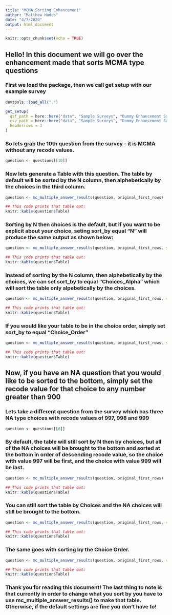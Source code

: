 ```yaml
---
title: "MCMA Sorting Enhancement"
author: "Matthew Hudes"
date: "4/7/2020"
output: html_document
---
```


```r
knitr::opts_chunk$set(echo = TRUE)
```

## Hello! In this document we will go over the enhancement made that sorts MCMA type questions

### First we load the package, then we call get setup with our example survey
``` r

devtools::load_all(".")

get_setup(
  qsf_path = here::here("data", "Sample Surveys", "Dummy Enhancement Sample Survey", "Dummy_Enhancement_Sample_Survey.qsf"),
  csv_path = here::here("data", "Sample Surveys", "Dummy Enhancement Sample Survey", "Dummy_Enhancement_Sample_Survey.csv"),
  headerrows = 3
)

```

### So lets grab the 10th question from the survey - it is MCMA without any recode values.

```r
question <- questions[[10]]
```

### Now lets generate a Table with this question. The table by default will be sorted by the N column, then alphebetically by the choices in the third column.
```r
question <- mc_multiple_answer_results(question, original_first_rows)

## This code prints that table out:
knitr::kable(question$Table)

```


### Sorting by N then choices is the default, but if you want to be explicit about your choice, seting sort_by equal "N" will produce the same output as shown below:
```r
question <- mc_multiple_answer_results(question, original_first_rows, sort_by = "N")

## This code prints that table out:
knitr::kable(question$Table)

```



### Instead of sorting by the N column, then alphebetically by the choices, we can set sort_by to equal "Choices_Alpha" which will sort the table only alpebetically by the choices.
```r
question <- mc_multiple_answer_results(question, original_first_rows, sort_by = "Choices_Alpha")

## This code prints that table out:
knitr::kable(question$Table)

```



### If you would like your table to be in the choice order, simply set sort_by to equal "Choice_Order"
```r
question <- mc_multiple_answer_results(question, original_first_rows, sort_by = "Choice_Order")

## This code prints that table out:
knitr::kable(question$Table)

```




## Now, if you have an NA question that you would like to be sorted to the bottom, simply set the recode value for that choice to any number greater than 900


### Lets take a different question from the survey which has three NA type choices with recode values of 997, 998 and 999
```r
question <- questions[[8]]
```


### By default, the table will still sort by N then by choices, but all of the NA choices will be brought to the bottom and sorted at the bottom in order of descending recode value, so the choice with value 997 will be first, and the choice with value 999 will be last.
```r
question <- mc_multiple_answer_results(question, original_first_rows)

## This code prints that table out:
knitr::kable(question$Table)

```


### You can still sort the table by Choices and the NA choices will still be brought to the bottom.
```r
question <- mc_multiple_answer_results(question, original_first_rows, sort_by = "Choices_Alpha")

## This code prints that table out:
knitr::kable(question$Table)

```


### The same goes with sorting by the Choice Order.
```r
question <- mc_multiple_answer_results(question, original_first_rows, sort_by = "Choice_Order")

## This code prints that table out:
knitr::kable(question$Table)

```


### Thank you for reading this document! The last thing to note is that currently in order to change what you sort by you have to use mc_multiple_answer_results() to make that table. Otherwise, if the default settings are fine you don't have to!